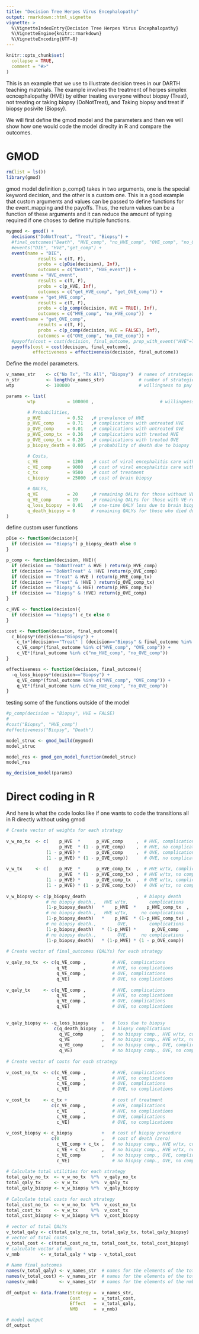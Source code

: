 ```yaml
---
title: "Decision Tree Herpes Virus Encephalopathy"
output: rmarkdown::html_vignette
vignette: >
  %\VignetteIndexEntry{Decision Tree Herpes Virus Encephalopathy}
  %\VignetteEngine{knitr::rmarkdown}
  %\VignetteEncoding{UTF-8}
---
```


```r
knitr::opts_chunk$set(
  collapse = TRUE,
  comment = "#>"
)
```

This is an example that we use to illustrate decision trees in our DARTH teaching materials.  The example involves the treatment of herpes simplex ecncephalopathy (HVE) by either treating everyone without biopsy (Treat), not treating or taking biopsy (DoNotTreat), and Taking biopsy and treat if biopsy posivite (Biopsy). 

We will first define the gmod model and the parameters and then we will show how one would code the model direclty in R and compare the outcomes. 

# GMOD
```r
rm(list = ls())
library(gmod)
```

gmod model definition
p_comp() takes in two arguments, one is the special keyword decision, and the other is a custom one.  This is a good example that custom arguments and values can be passed to define functions for the event_mapping and the payoffs. Thus, the return values can be a function of these arguments and it can reduce the amount of typing required if one choses to define multiple functions. 

```r
mygmod <- gmod() + 
  decisions("DoNotTreat", "Treat", "Biopsy") + 
  #final_outcomes("Death", "HVE_comp", "no_HVE_comp", "OVE_comp", "no_OVE_comp") +
  #events("DIE", "HVE","get_comp") + 
  event(name = "DIE",  
            results = c(T, F), 
            probs = c(pDie(decision), Inf), 
            outcomes = c("Death", "HVE_event")) + 
  event(name = "HVE_event",  
            results = c(T, F), 
            probs = c(p_HVE, Inf), 
            outcomes = c("get_HVE_comp", "get_OVE_comp")) +
  event(name = "get_HVE_comp", 
            results = c(T, F),
            probs = c(p_comp(decision, HVE = TRUE), Inf),
            outcomes = c("HVE_comp", "no_HVE_comp"))  +
  event(name = "get_OVE_comp", 
            results = c(T, F),
            probs = c(p_comp(decision, HVE = FALSE), Inf),
            outcomes = c("OVE_comp", "no_OVE_comp")) + 
  #payoffs(cost = cost(decision, final_outcome, prop_with_event("HVE"=TRUE, decision)), 
  payoffs(cost = cost(decision, final_outcome),  
          effectiveness = effectiveness(decision, final_outcome))

```


Define the model parameters. 

```r
v_names_str    <- c("No Tx", "Tx All", "Biopsy")  # names of strategies
n_str          <- length(v_names_str)             # number of strategies
wtp            <- 100000                          # willingness to pay threshold

params <- list(
        wtp            = 100000 ,                         # willingness to pay threshold

        # Probabilities,
        p_HVE          = 0.52   ,# prevalence of HVE
        p_HVE_comp     = 0.71   ,# complications with untreated HVE
        p_OVE_comp     = 0.01   ,# complications with untreated OVE
        p_HVE_comp_tx  = 0.36   ,# complications with treated HVE
        p_OVE_comp_tx  = 0.20   ,# complications with treated OVE
        p_biopsy_death = 0.005  ,# probability of death due to biopsy

        # Costs,
        c_VE           = 1200   ,# cost of viral encephalitis care without complications
        c_VE_comp      = 9000   ,# cost of viral encephalitis care with complications
        c_tx           = 9500   ,# cost of treatment
        c_biopsy       = 25000  ,# cost of brain biopsy

        # QALYs,
        q_VE           = 20     ,# remaining QALYs for those without VE-related complications
        q_VE_comp      = 19     ,# remaining QALYs for those with VE-related complications
        q_loss_biopsy  = 0.01   ,# one-time QALY loss due to brain biopsy
        q_death_biopsy = 0      # remaining QALYs for those who died during biopsy
)

```

define custom user functions
```r
pDie <- function(decision){
  if (decision == "Biopsy") p_biopsy_death else 0
}

p_comp <- function(decision, HVE){
  if (decision == "DoNotTreat" & HVE ) return(p_HVE_comp)
  if (decision == "DoNotTreat" & !HVE )return(p_OVE_comp)
  if (decision == "Treat" & HVE ) return(p_HVE_comp_tx)
  if (decision == "Treat" & !HVE ) return(p_OVE_comp_tx)
  if (decision == "Biopsy" & HVE) return(p_HVE_comp_tx)
  if (decision == "Biopsy" & !HVE) return(p_OVE_comp)
}

c_HVE <- function(decision){
  if (decision == "biopsy") c_tx else 0
}

cost <- function(decision, final_outcome){ 
  c_biopsy*(decision=="Biopsy") + 
    c_tx*(decision=="Treat" | (decision=="Biopsy" & final_outcome %in% c("HVE_comp", "no_HVE_comp"))) + 
    c_VE_comp*(final_outcome %in% c("HVE_comp", "OVE_comp")) + 
    c_VE*(final_outcome %in% c("no_HVE_comp", "no_OVE_comp")) 
}

effectiveness <- function(decision, final_outcome){
  -q_loss_biopsy*(decision=="Biopsy") + 
    q_VE_comp*(final_outcome %in% c("HVE_comp", "OVE_comp")) + 
    q_VE*(final_outcome %in% c("no_HVE_comp", "no_OVE_comp"))
}
```

testing some of the functions outside of the model 
```r
#p_comp(decision = "Biopsy", HVE = FALSE)
#
#cost("Biopsy", "HVE_comp")
#effectiveness("Biopsy", "Death")
```

```r
model_struc <- gmod_build(mygmod)
model_struc
```

```r
model_res <- gmod_gen_model_function(model_struc)
model_res
```

```r
my_decision_model(params)
```

# Direct coding in R
And here is what the code looks like if one wants to code the transitions all in R directly without using gmod
```r
# Create vector of weights for each strategy 
  
v_w_no_tx  <- c(    p_HVE  *      p_HVE_comp     ,  # HVE, complications
                    p_HVE  * (1 - p_HVE_comp)    ,  # HVE, no complications
               (1 - p_HVE) *      p_OVE_comp     ,  # OVE, complications
               (1 - p_HVE) * (1 - p_OVE_comp))      # OVE, no complications
  
v_w_tx     <- c(    p_HVE  *      p_HVE_comp_tx  ,  # HVE w/tx, complications
                    p_HVE  * (1 - p_HVE_comp_tx) ,  # HVE w/tx, no complications
               (1 - p_HVE) *      p_OVE_comp_tx  ,  # OVE w/tx, complications
               (1 - p_HVE) * (1 - p_OVE_comp_tx))   # OVE w/tx, no complications
  
v_w_biopsy <- c(p_biopsy_death                   ,  # biopsy death
               # no biopsy death.,   HVE w/tx,        complications
               (1-p_biopsy_death)   *    p_HVE  *    p_HVE_comp_tx  ,  
               # no biopsy death.,   HVE w/tx,     no complications
               (1-p_biopsy_death)   *    p_HVE  * (1-p_HVE_comp_tx) ,  
               # no biopsy death.,        OVE,        complications
               (1-p_biopsy_death)   * (1-p_HVE) *      p_OVE_comp   ,  
               # no biopsy death.,        OVE,     no complications
               (1-p_biopsy_death)   * (1-p_HVE) * (1 - p_OVE_comp))      
  
# Create vector of final_outcomes (QALYs) for each strategy 
  
v_qaly_no_tx  <- c(q_VE_comp ,          # HVE, complications
                   q_VE      ,          # HVE, no complications
                   q_VE_comp ,          # OVE, complications
                   q_VE)                # OVE, no complications
  
v_qaly_tx     <- c(q_VE_comp ,          # HVE, complications
                   q_VE      ,          # HVE, no complications
                   q_VE_comp ,          # OVE, complications
                   q_VE)                # OVE, no complications
  
  
v_qaly_biopsy <- -q_loss_biopsy     +   # loss due to biopsy
                  c(q_death_biopsy  ,   # biopsy complications
                    q_VE_comp       ,   # no biopsy comp., HVE w/tx, complications 
                    q_VE            ,   # no biopsy comp., HVE w/tx, no complications
                    q_VE_comp       ,   # no biopsy comp., OVE, complications
                    q_VE)               # no biopsy comp., OVE, no complications
  
# Create vector of costs for each strategy 
  
v_cost_no_tx  <- c(c_VE_comp ,          # HVE, complications
                   c_VE      ,          # HVE, no complications
                   c_VE_comp ,          # OVE, complications
                   c_VE)                # OVE, no complications
  
v_cost_tx     <- c_tx +                 # cost of treatment
                 c(c_VE_comp ,          # HVE, complications
                   c_VE      ,          # HVE, no complications
                   c_VE_comp ,          # OVE, complications
                   c_VE)                # OVE, no complications
  
v_cost_biopsy <- c_biopsy           +   # cost of biopsy procedure
                 c(0                ,   # cost of death (zero)
                   c_VE_comp + c_tx ,   # no biopsy comp., HVE w/tx, complications 
                   c_VE + c_tx      ,   # no biopsy comp., HVE w/tx, no complications
                   c_VE_comp        ,   # no biopsy comp., OVE, complications
                   c_VE)                # no biopsy comp., OVE, no complications
 
# Calculate total utilities for each strategy 
total_qaly_no_tx  <- v_w_no_tx  %*%  v_qaly_no_tx      
total_qaly_tx     <- v_w_tx     %*%  v_qaly_tx
total_qaly_biopsy <- v_w_biopsy %*%  v_qaly_biopsy
  
# Calculate total costs for each strategy 
total_cost_no_tx  <- v_w_no_tx  %*%  v_cost_no_tx    
total_cost_tx     <- v_w_tx     %*%  v_cost_tx
total_cost_biopsy <- v_w_biopsy %*%  v_cost_biopsy
  
# vector of total QALYs
v_total_qaly <- c(total_qaly_no_tx, total_qaly_tx, total_qaly_biopsy) 
# vector of total costs
v_total_cost <- c(total_cost_no_tx, total_cost_tx, total_cost_biopsy) 
# calculate vector of nmb
v_nmb        <- v_total_qaly * wtp - v_total_cost                      
  
# Name final_outcomes
names(v_total_qaly) <- v_names_str  # names for the elements of the total QALYs vector
names(v_total_cost) <- v_names_str  # names for the elements of the total cost vector
names(v_nmb)        <- v_names_str  # names for the elements of the nmb vector
  
df_output <- data.frame(Strategy =  v_names_str,
                        Cost     =  v_total_cost,
                        Effect   =  v_total_qaly,
                        NMB      =  v_nmb)

# model output
df_output

```

